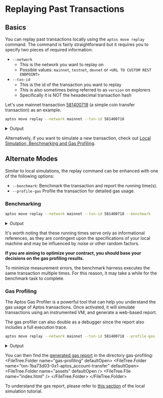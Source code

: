 
# Replaying Past Transactions

## Basics
You can replay past transactions locally using the `aptos move replay` command.
The command is fairly straightforward but it requires you to specify two pieces of required information:
- `--network`
  - This is the network you want to replay on
  - Possible values: `mainnet`, `testnet`, `devnet` or `<URL TO CUSTOM REST ENDPOINT>`
- `--txn-id`
  - This is the id of the transaction you want to replay
  - This is also sometimes being referred to as `version` on explorers
  - Specifically it is NOT the hexadecimal transaction hash


Let's use mainnet transaction [581400718](https://explorer.aptoslabs.com/txn/581400718?network=mainnet) (a simple coin transfer transaction) as an example. 
```bash filename="Terminal"
aptos move replay --network mainnet --txn-id 581400718
```

<details>
<summary>Output</summary>
```bash
Got 1/1 txns from RestApi.
Replaying transaction...
{
  "Result": {
    "transaction_hash": "0x1ba73d03a0442a845735a17c7be46f3b51e2acb0e5cf68749305c5a17539ac63",
    "gas_used": 7,
    "gas_unit_price": 100,
    "sender": "c94e16736910cc160347d01de345407fe2d350fce5635ac1150319b0fbf5630e",
    "sequence_number": 14637,
    "success": true,
    "version": 581400718,
    "vm_status": "status EXECUTED of type Execution"
  }
}
```
</details>

Alternatively, if you want to simulate a new transaction, check out [Local Simulation, Benchmarking and Gas Profiling](working-with-move-contracts/local-simulation-benchmarking-and-gas-profiling).

## Alternate Modes
Similar to local simulations, the replay command can be enhanced with one of the following options:
- `--benchmark`: Benchmark the transaction and report the running time(s).
- `--profile-gas` Profile the transaction for detailed gas usage.

### Benchmarking
```bash filename="Terminal"
aptos move replay --network mainnet --txn-id 581400718 --benchmark
```

<details>
<summary>Output</summary>
```bash
Got 1/1 txns from RestApi.
Benchmarking transaction...
Running time (cold code cache): 914.821µs
Running time (warm code cache): 820.189µs
{
  "Result": {
    "transaction_hash": "0x1ba73d03a0442a845735a17c7be46f3b51e2acb0e5cf68749305c5a17539ac63",
    "gas_used": 7,
    "gas_unit_price": 100,
    "sender": "c94e16736910cc160347d01de345407fe2d350fce5635ac1150319b0fbf5630e",
    "sequence_number": 14637,
    "success": true,
    "version": 581400718,
    "vm_status": "status EXECUTED of type Execution"
  }
}
```
</details>

It's worth noting that these running times serve only as informational references, as they are contingent upon the specifications of your local machine and may be influenced by noise or other random factors.

**If you are aiming to optimize your contract, you should base your decisions on the gas profiling results.**

<Callout type="info" emoji="ℹ️">
To minimize measurement errors, the benchmark harness executes the same transaction multiple times. For this reason, it may take a while for the benchmark task to complete.
</Callout>

### Gas Profiling
The Aptos Gas Profiler is a powerful tool that can help you understand the gas usage of Aptos transactions. Once activated, it will simulate transactions using an instrumented VM, and generate a web-based report.

The gas profiler can also double as a debugger since the report also includes a full execution trace.

```bash filename="Terminal"
aptos move replay --network mainnet --txn-id 581400718 --profile-gas
```
<details>
<summary>Output</summary>
```bash
Got 1/1 txns from RestApi.
Profiling transaction...
Gas report saved to gas-profiling/txn-1ba73d03-0x1-aptos_account-transfer.
{
  "Result": {
    "transaction_hash": "0x1ba73d03a0442a845735a17c7be46f3b51e2acb0e5cf68749305c5a17539ac63",
    "gas_used": 7,
    "gas_unit_price": 100,
    "sender": "c94e16736910cc160347d01de345407fe2d350fce5635ac1150319b0fbf5630e",
    "sequence_number": 14637,
    "success": true,
    "version": 581400718,
    "vm_status": "status EXECUTED of type Execution"
  }
}
```
</details>

You can then find the [generated gas report](/gas-profiling/sample-report-2/index.html) in the directory gas-profiling:
<FileTree>
    <FileTree.Folder name="gas-profiling" defaultOpen>
      <FileTree.Folder name="txn-1ba73d03-0x1-aptos_account-transfer" defaultOpen>
        <FileTree.Folder name="assets" defaultOpen />
        <FileTree.File name="index.html" />
      </FileTree.Folder>
    </FileTree.Folder>
</FileTree>

To understand the gas report, please refer to [this section](working-with-move-contracts/local-simulation-benchmarking-and-gas-profiling#understanding-the-gas-report) of the local simulation tutorial.